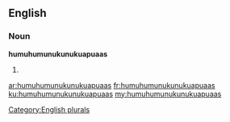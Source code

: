==English==

===Noun===
'''humuhumunukunukuapuaas'''

# {{plural of|[[humuhumunukunukuapuaa]]}}

[[Category:English plurals]]

[[ar:humuhumunukunukuapuaas]]
[[fr:humuhumunukunukuapuaas]]
[[ku:humuhumunukunukuapuaas]]
[[my:humuhumunukunukuapuaas]]